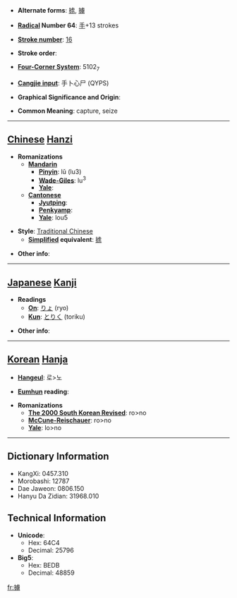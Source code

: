 * '''Alternate forms''': [[掳]], [[擄]]

* '''[[Wiktionary:Chinese radical index| Radical]] Number 64''': [[Wiktionary:Chinese radical index 手|手]]+13 strokes

* '''[[Wiktionary:Chinese total strokes index|Stroke number]]''': [[Wiktionary:Chinese total strokes index 16|16]]

* '''Stroke order''': 

* '''[[Wiktionary:Chinese four corner index|Four-Corner System]]''': 5102<sub>7</sub>

* '''[[Wiktionary:Chinese Cangjie index|Cangjie input]]''': 手卜心尸 (QYPS)

* '''Graphical Significance and Origin''': 

* '''Common Meaning''': capture, seize

----

== [[Chinese]] [[Hanzi]] ==

* '''Romanizations'''
** '''[[Mandarin]]'''
*** '''[[Pinyin]]''': lǔ (lu3)
*** '''[[Wade-Giles]]''': lu<sup>3</sup>
*** '''[[Yale]]''': 
** '''[[Cantonese]]'''
*** '''[[Jyutping]]''':
*** '''[[Penkyamp]]''': 
*** '''[[Yale]]''': lou5

* '''Style''': [[Traditional Chinese]] 
** '''[[Simplified Chinese|Simplified]] equivalent''': [[掳]]

* '''Other info''': 

----

== [[Japanese]] [[Kanji]] ==

* '''Readings'''
** '''[[On]]''': [[りょ]] (ryo)
** '''[[Kun]]''': [[とりく]] (toriku)

* '''Other info''':  

----

== [[Korean]] [[Hanja]] ==

* '''[[Hangeul]]''': 로>노

* '''[[Eumhun]] reading''': 

* '''Romanizations'''
** '''[[The 2000 South Korean Revised Romanization|The 2000 South Korean Revised]]''': ro>no
** '''[[McCune-Reischauer]]''': ro>no
** '''[[Yale]]''': lo>no

----

== Dictionary Information ==

* KangXi: 0457.310
* Morobashi: 12787
* Dae Jaweon: 0806.150
* Hanyu Da Zidian: 31968.010

== Technical Information ==

* '''Unicode''':
** Hex: 64C4
** Decimal: 25796
* '''Big5''':
** Hex: BEDB
** Decimal: 48859

[[fr:擄]]